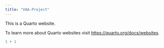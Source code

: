 ```yaml
---
title: "VAA-Project"
---
```


This is a Quarto website.

To learn more about Quarto websites visit <https://quarto.org/docs/websites>.

```r
1 + 1
```
